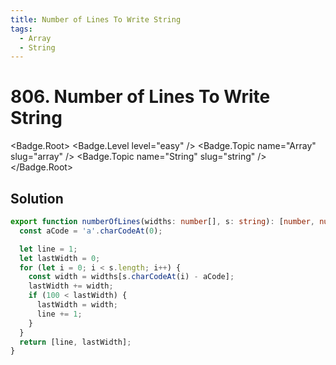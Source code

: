 ```yaml
---
title: Number of Lines To Write String
tags:
  - Array
  - String
---
```


# 806. Number of Lines To Write String

<Badge.Root>
  <Badge.Level level="easy" />
  <Badge.Topic name="Array" slug="array" />
  <Badge.Topic name="String" slug="string" />
</Badge.Root>

## Solution

```typescript filename="solution.ts" copy
export function numberOfLines(widths: number[], s: string): [number, number] {
  const aCode = 'a'.charCodeAt(0);

  let line = 1;
  let lastWidth = 0;
  for (let i = 0; i < s.length; i++) {
    const width = widths[s.charCodeAt(i) - aCode];
    lastWidth += width;
    if (100 < lastWidth) {
      lastWidth = width;
      line += 1;
    }
  }
  return [line, lastWidth];
}
```

<ProblemLink
  codingSite="leetcode"
  href="https://leetcode.com/problems/number-of-lines-to-write-string"
  title="Number of Lines To Write String"
/>
